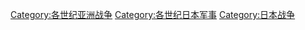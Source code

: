 [[Category:各世纪亚洲战争|Category:各世纪亚洲战争]]
[[Category:各世纪日本军事|Category:各世纪日本军事]]
[[Category:日本战争|Category:日本战争]]
